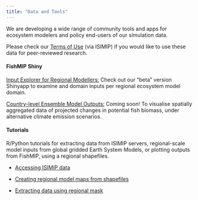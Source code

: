 ```yaml
---
title: "Data and Tools"
---
```


We are developing a wide range of community tools and apps for ecosystem modelers and policy end-users of our simulation data.

Please check our [Terms of Use](https://www.isimip.org/gettingstarted/terms-of-use/) (via ISIMIP) if you would like to use these data for peer-reviewed research.

#### FishMIP Shiny

[[Input Explorer for Regional Modellers]{.underline}](https://0rl5bx-julia0blanchard.shinyapps.io/FishMIP_Input_Explorer/)[:]{.underline} Check out our "beta" version Shinyapp to examine and domain inputs per regional ecosystem model domain.

[Country-level Ensemble Model Outputs:]{.underline} Coming soon! To visualise spatially aggregated data of projected changes in potential fish biomass, under alternative climate emission scenarios.

#### Tutorials

R/Python tutorials for extracting data from ISIMIP servers, regional-scale model inputs from global gridded Earth System Models, or plotting outputs from FishMIP, using a regional shapefiles.

-   [Accessing ISIMIP data](https://github.com/Fish-MIP/FishMIP_NOAA_workshop/blob/main/scripts/Accessing_climate_data_ISIMIP.md)

-   [Creating regional model maps from shapefiles](https://github.com/Fish-MIP/FishMIP_regions)

-   [Extracting data using regional mask](https://github.com/Fish-MIP/FishMIP_extracting-data/blob/main/Scripts/Extracting_FishMIP_data.md)
